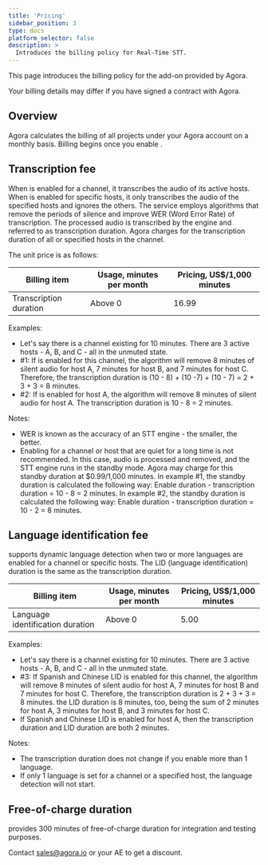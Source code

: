 ```yaml
---
title: 'Pricing'
sidebar_position: 3
type: docs
platform_selector: false
description: >
  Introduces the billing policy for Real-Time STT.
---
```



This page introduces the billing policy for the <Vpd k="NAME"/> add-on provided by Agora.

Your billing details may differ if you have signed a contract with Agora.

## Overview

Agora calculates the billing of all projects under your Agora account on a monthly basis. Billing begins once you
enable <Vpd k="NAME"/>.

## Transcription fee

When <Vpd k="NAME"/> is enabled for a channel, it transcribes the audio of its active hosts. When <Vpd k="NAME"/> is enabled for specific hosts, it only transcribes the audio of the specified hosts and ignores the others. The <Vpd k="NAME"/> service employs algorithms that remove the periods of silence and improve WER (Word Error Rate) of transcription. The processed audio is transcribed by the <Vpd k="NAME"/> engine and referred to as transcription duration. Agora charges for the transcription duration of all or specified hosts in the channel.

The unit price is as follows:

|Billing item |Usage, minutes per month |Pricing, US$/1,000 minutes|
|-------------|--------------------|--------------------------|
|Transcription duration|Above 0         | 16.99                     |

Examples:
- Let's say there is a channel existing for 10 minutes. There are 3 active hosts - A, B, and C - all in the unmuted state.
- #1: If <Vpd k="NAME"/> is enabled for this channel, the algorithm will remove 8 minutes of silent audio for host A, 7 minutes for host B, and 7 minutes for host C. Therefore, the transcription duration is (10 - 8) + (10 -7) + (10 - 7) = 2 + 3 + 3 = 8 minutes.
- #2: If <Vpd k="NAME"/> is enabled for host A, the algorithm will remove 8 minutes of silent audio for host A. The transcription duration is 10 - 8 = 2 minutes.

Notes:
- WER is known as the accuracy of an STT engine - the smaller, the better.
- Enabling <Vpd k="NAME"/> for a channel or host that are quiet for a long time is not recommended. In this case, audio is processed and removed, and the STT engine runs in the standby mode. Agora may charge for this standby duration at $0.99/1,000 minutes. In example #1, the standby duration is calculated the following way: Enable duration - transcription duration = 10 - 8 = 2 minutes. In example #2, the standby duration is calculated the following way: Enable duration - transcription duration = 10 - 2 = 8 minutes.

## Language identification fee

<Vpd k="NAME"/> supports dynamic language detection when two or more languages are enabled for a channel or specific hosts. The LID (language identification) duration is the same as the transcription duration.

|Billing item|Usage, minutes per month |Pricing, US$/1,000 minutes|
|--------------------|--------------------|--------------------------|
|Language identification duration|Above 0         | 5.00                     |

Examples:
- Let's say there is a channel existing for 10 minutes. There are 3 active hosts - A, B, and C - all in the unmuted state.
- #3: If Spanish and Chinese LID is enabled for this channel, the algorithm will remove 8 minutes of silent audio for host A, 7 minutes for host B and 7 minutes for host C. Therefore, the transcription duration is 2 + 3 + 3 = 8 minutes. the LID duration is 8 minutes, too, being the sum of 2 minutes for host A, 3 minutes for host B, and 3 minutes for host C.
- If Spanish and Chinese LID is enabled for host A, then the transcription duration and LID duration are both 2 minutes.

Notes:
- The <Vpd k="NAME"/> transcription duration does not change if you enable more than 1 language.
- If only 1 language is set for a channel or a specified host, the language detection will not start.

## Free-of-charge duration

<Vpd k="NAME"/> provides 300 minutes of free-of-charge duration for integration and testing purposes.

Contact sales@agora.io or your AE to get a discount.